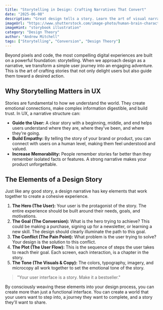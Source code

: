 ```yaml
---
title: "Storytelling in Design: Crafting Narratives That Convert"
date: "2025-06-08"
description: "Great design tells a story. Learn the art of visual narrative and how to weave compelling tales that guide users and drive engagement."
imageUrl: "https://www.shutterstock.com/image-photo/human-brain-character-adorned-stylish-600nw-2317787017.jpg"
imageHint: "storybook illustration"
category: "Design Theory"
author: "Andrew Mitchell"
tags: ["Storytelling", "Conversion", "Design Theory"]
---
```


Beyond pixels and code, the most compelling digital experiences are built on a powerful foundation: storytelling. When we approach design as a narrative, we transform a simple user journey into an engaging adventure. This is the art of crafting stories that not only delight users but also guide them toward a desired action.

## Why Storytelling Matters in UX

Stories are fundamental to how we understand the world. They create emotional connections, make complex information digestible, and build trust. In UX, a narrative structure can:

- **Guide the User:** A clear story with a beginning, middle, and end helps users understand where they are, where they've been, and where they're going.
- **Build Empathy:** By telling the story of your brand or product, you can connect with users on a human level, making them feel understood and valued.
- **Increase Memorability:** People remember stories far better than they remember isolated facts or features. A strong narrative makes your product unforgettable.

## The Elements of a Design Story

Just like any good story, a design narrative has key elements that work together to create a cohesive experience.

1.  **The Hero (The User):** Your user is the protagonist of the story. The entire experience should be built around their needs, goals, and motivations.
2.  **The Goal (The Conversion):** What is the hero trying to achieve? This could be making a purchase, signing up for a newsletter, or learning a new skill. The design should clearly illuminate the path to this goal.
3.  **The Conflict (The Pain Point):** What problem is the user trying to solve? Your design is the solution to this conflict.
4.  **The Plot (The User Flow):** This is the sequence of steps the user takes to reach their goal. Each screen, each interaction, is a chapter in the story.
5.  **The Tone (The Visuals & Copy):** The colors, typography, imagery, and microcopy all work together to set the emotional tone of the story.

> "Your user interface is a story. Make it a bestseller."

By consciously weaving these elements into your design process, you can create more than just a functional interface. You can create a world that your users want to step into, a journey they want to complete, and a story they'll want to share.
